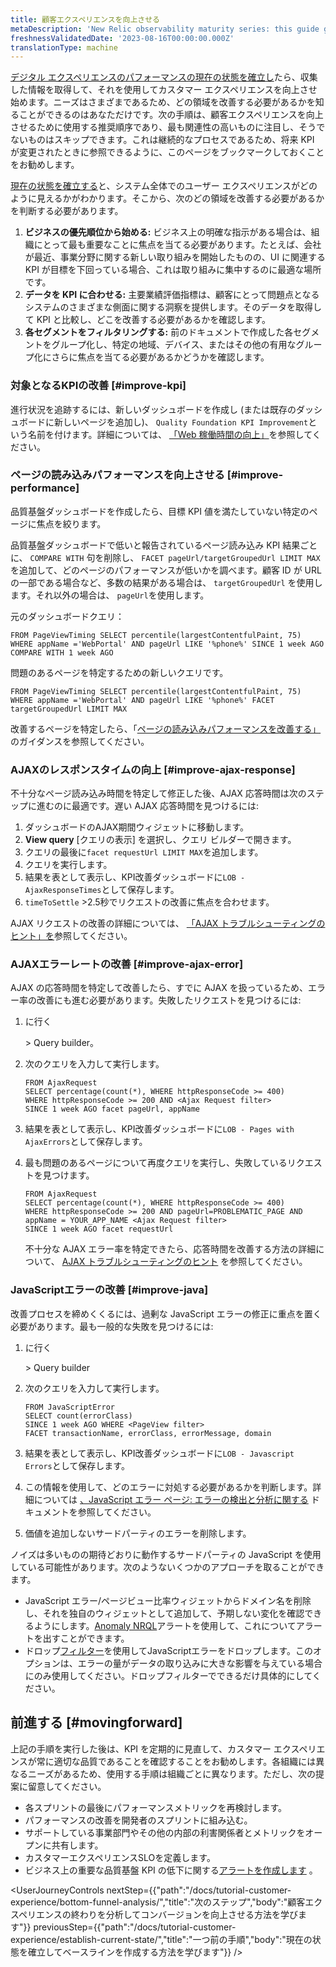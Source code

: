 ```yaml
---
title: 顧客エクスペリエンスを向上させる
metaDescription: 'New Relic observability maturity series: this guide gives you a quality foundation for optimizing your web application''s performance to improve your customer experience.'
freshnessValidatedDate: '2023-08-16T00:00:00.000Z'
translationType: machine
---
```


[デジタル エクスペリエンスのパフォーマンスの現在の状態を確立し](/docs/tutorial-customer-experience/establish-current-state/)たら、収集した情報を取得して、それを使用してカスタマー エクスペリエンスを向上させ始めます。ニーズはさまざまであるため、どの領域を改善する必要があるかを知ることができるのはあなただけです。次の手順は、顧客エクスペリエンスを向上させるために使用する推奨順序であり、最も関連性の高いものに注目し、そうでないものはスキップできます。これは継続的なプロセスであるため、将来 KPI が変更されたときに参照できるように、このページをブックマークしておくことをお勧めします。

[現在の状態を確立する](/docs/tutorial-customer-experience/establish-current-state/)と、システム全体でのユーザー エクスペリエンスがどのように見えるかがわかります。そこから、次のどの領域を改善する必要があるかを判断する必要があります。

1. **ビジネスの優先順位から始める:** ビジネス上の明確な指示がある場合は、組織にとって最も重要なことに焦点を当てる必要があります。たとえば、会社が最近、事業分野に関する新しい取り組みを開始したものの、UI に関連する KPI が目標を下回っている場合、これは取り組みに集中するのに最適な場所です。
2. **データを KPI に合わせる:** 主要業績評価指標は、顧客にとって問題点となるシステムのさまざまな側面に関する洞察を提供します。そのデータを取得して KPI と比較し、どこを改善する必要があるかを確認します。
3. **各セグメントをフィルタリングする:** 前のドキュメントで作成した各セグメントをグループ化し、特定の地域、デバイス、またはその他の有用なグループ化にさらに焦点を当てる必要があるかどうかを確認します。

### 対象となるKPIの改善 [#improve-kpi]

進行状況を追跡するには、新しいダッシュボードを作成し (または既存のダッシュボードに新しいページを追加し)、 `Quality Foundation KPI Improvement`という名前を付けます。詳細については、 [「Web 稼働時間の向上」](/docs/new-relic-solutions/observability-maturity/customer-experience/cx-improve-web-uptime)を参照してください。

### ページの読み込みパフォーマンスを向上させる [#improve-performance]

品質基盤ダッシュボードを作成したら、目標 KPI 値を満たしていない特定のページに焦点を絞ります。

品質基盤ダッシュボードで低いと報告されているページ読み込み KPI 結果ごとに、 `COMPARE WITH` 句を削除し、 `FACET pageUrl/targetGroupedUrl LIMIT MAX` を追加して、どのページのパフォーマンスが低いかを調べます。顧客 ID が URL の一部である場合など、多数の結果がある場合は、 `targetGroupedUrl` を使用します。それ以外の場合は、 `pageUrl`を使用します。

元のダッシュボードクエリ：

```
FROM PageViewTiming SELECT percentile(largestContentfulPaint, 75) WHERE appName ='WebPortal' AND pageUrl LIKE '%phone%' SINCE 1 week AGO COMPARE WITH 1 week AGO 
```

問題のあるページを特定するための新しいクエリです。

```
FROM PageViewTiming SELECT percentile(largestContentfulPaint, 75) WHERE appName ='WebPortal' AND pageUrl LIKE '%phone%' FACET targetGroupedUrl LIMIT MAX
```

改善するページを特定したら、「[ページの読み込みパフォーマンスを改善する」](/docs/new-relic-solutions/observability-maturity/customer-experience/cx-improve-page-load)のガイダンスを参照してください。

### AJAXのレスポンスタイムの向上 [#improve-ajax-response]

不十分なページ読み込み時間を特定して修正した後、AJAX 応答時間は次のステップに進むのに最適です。遅い AJAX 応答時間を見つけるには:

1. ダッシュボードのAJAX期間ウィジェットに移動します。
2. **View query** \[クエリの表示] を選択し、クエリ ビルダーで開きます。
3. クエリの最後に`facet requestUrl LIMIT MAX`を追加します。
4. クエリを実行します。
5. 結果を表として表示し、KPI改善ダッシュボードに`LOB - AjaxResponseTimes`として保存します。
6. `timeToSettle` >2.5秒でリクエストの改善に焦点を合わせます。

AJAX リクエストの改善の詳細については、 [「AJAX トラブルシューティングのヒント」を](/docs/browser/browser-monitoring/browser-pro-features/ajax-page-identify-time-consuming-calls/)参照してください。

### AJAXエラーレートの改善 [#improve-ajax-error]

AJAX の応答時間を特定して改善したら、すでに AJAX を扱っているため、エラー率の改善にも進む必要があります。失敗したリクエストを見つけるには:

1. に行く

   <InlinePopover type="dashboards"/>

   \> Query builder。

2. 次のクエリを入力して実行します。

   ```
   FROM AjaxRequest 
   SELECT percentage(count(*), WHERE httpResponseCode >= 400) 
   WHERE httpResponseCode >= 200 AND <Ajax Request filter>
   SINCE 1 week AGO facet pageUrl, appName
   ```

3. 結果を表として表示し、KPI改善ダッシュボードに`LOB - Pages with AjaxErrors`として保存します。

4. 最も問題のあるページについて再度クエリを実行し、失敗しているリクエストを見つけます。

   ```
   FROM AjaxRequest 
   SELECT percentage(count(*), WHERE httpResponseCode >= 400) 
   WHERE httpResponseCode >= 200 AND pageUrl=PROBLEMATIC_PAGE AND appName = YOUR_APP_NAME <Ajax Request filter> 
   SINCE 1 week AGO facet requestUrl
   ```

   不十分な AJAX エラー率を特定できたら、応答時間を改善する方法の詳細について、 [AJAX トラブルシューティングのヒント](/docs/browser/browser-monitoring/browser-pro-features/ajax-page-identify-time-consuming-calls) を参照してください。

### JavaScriptエラーの改善 [#improve-java]

改善プロセスを締めくくるには、過剰な JavaScript エラーの修正に重点を置く必要があります。最も一般的な失敗を見つけるには:

1. に行く

   <InlinePopover type="dashboards"/>

   \> Query builder

2. 次のクエリを入力して実行します。

   ```
   FROM JavaScriptError 
   SELECT count(errorClass) 
   SINCE 1 week AGO WHERE <PageView filter>  
   FACET transactionName, errorClass, errorMessage, domain
   ```

3. 結果を表として表示し、KPI改善ダッシュボードに`LOB - Javascript Errors`として保存します。

4. この情報を使用して、どのエラーに対処する必要があるかを判断します。詳細については [、JavaScript エラー ページ: エラーの検出と分析に関する](/docs/browser/new-relic-browser/browser-pro-features/javascript-errors-page-detect-analyze-errors/) ドキュメントを参照してください。

5. 価値を追加しないサードパーティのエラーを削除します。

<Callout variant="tip">
  ノイズは多いものの期待どおりに動作するサードパーティの JavaScript を使用している可能性があります。次のようないくつかのアプローチを取ることができます。

  * JavaScript エラー/ページビュー比率ウィジェットからドメイン名を削除し、それを独自のウィジェットとして追加して、予期しない変化を確認できるようにします。[Anomaly NRQL](/docs/alerts-applied-intelligence/new-relic-alerts/alert-conditions/create-baseline-alert-conditions/)アラートを使用して、これについてアラートを出すことができます。
  * ドロップ[フィルター](/docs/logs/log-management/ui-data/drop-data-drop-filter-rules)を使用してJavaScriptエラーをドロップします。このオプションは、エラーの量がデータの取り込みに大きな影響を与えている場合にのみ使用してください。ドロップフィルターでできるだけ具体的にしてください。
</Callout>

## 前進する [#movingforward]

上記の手順を実行した後は、KPI を定期的に見直して、カスタマー エクスペリエンスが常に適切な品質であることを確認することをお勧めします。各組織には異なるニーズがあるため、使用する手順は組織ごとに異なります。ただし、次の提案に留意してください。

* 各スプリントの最後にパフォーマンスメトリックを再検討します。
* パフォーマンスの改善を開発者のスプリントに組み込む。
* サポートしている事業部門やその他の内部の利害関係者とメトリックをオープンに共有します。
* カスタマーエクスペリエンスSLOを定義します。
* ビジネス上の重要な品質基盤 KPI の低下に関する[アラートを作成します](/docs/tutorial-create-alerts/create-new-relic-alerts/) 。

<UserJourneyControls
  nextStep={{"path":"/docs/tutorial-customer-experience/bottom-funnel-analysis/","title":"次のステップ","body":"顧客エクスペリエンスの終わりを分析してコンバージョンを向上させる方法を学びます"}}
  previousStep={{"path":"/docs/tutorial-customer-experience/establish-current-state/","title":"一つ前の手順","body":"現在の状態を確立してベースラインを作成する方法を学びます"}}
/>